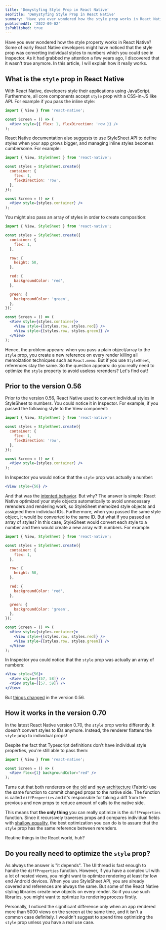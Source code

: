 ```yaml
---
title: 'Demystyfing Style Prop in React Native'
seoTitle: 'Demystyfing Style Prop in React Native'
summary: 'Have you ever wondered how the style prop works in React Native? Some of early React Native developers might have noticed that the style prop was converting individual styles to numbers which then were sent to the native side. In this article, I will explain how the style prop works in React Native 0.70.'
publishedAt: '2022-09-02'
isPublished: true
---
```


Have you ever wondered how the style property works in React Native? Some of early React Native developers might have noticed that the style prop was converting individual styles to numbers which you could see in Inspector. As it had grabbed my attention a few years ago, I discovered that it wasn't true anymore. In this article, I will explain how it really works.

## What is the `style` prop in React Native

With React Native, developers style their applications using JavaScript. Furthermore, all core components accept `style` prop with a CSS-in-JS like API. For example if you pass the inline style:

```jsx
import { View } from 'react-native';

const Screen = () => (
  <View style={{ flex: 1, flexDirection: 'row }} />
);
```

React Native documentation also suggests to use StyleSheet API to define styles when your app grows bigger, and managing inline styles becomes cumbersome. For example:

```jsx
import { View, StyleSheet } from 'react-native';

const styles = StyleSheet.create({
  container: {
    flex: 1,
    flexDirection: 'row',
  },
});

const Screen = () => (
  <View style={styles.container} />
);
```

You might also pass an array of styles in order to create composition:

```jsx
import { View, StyleSheet } from 'react-native';

const styles = StyleSheet.create({
  container: {
    flex: 1,
  },

  row: {
    height: 50,
  },

  red: {
    backgroundColor: 'red',
  },

  green: {
    backgroundColor: 'green',
  },
});

const Screen = () => (
  <View style={styles.container}>
    <View style={[styles.row, styles.red]} />
    <View style={[styles.row, styles.green]} />
  </View>
);
```

Hence, the problem appears: when you pass a plain object/array to the `style` prop, you create a new reference on every render killing all memoization techniques such as `React.memo`. But if you use `StyleSheet`, references stay the same. So the question appears: do you really need to optimize the `style` property to avoid useless rerenders? Let's find out!

## Prior to the version 0.56

Prior to the version 0.56, React Native used to convert individual styles in StyleSheet to numbers. You could notice it in Inspector. For example, if you passed the following style to the View component:

```jsx
import { View, StyleSheet } from 'react-native';

const styles = StyleSheet.create({
  container: {
    flex: 1,
    flexDirection: 'row',
  },
});

const Screen = () => (
  <View style={styles.container} />
);
```

In Inspector you would notice that the `style` prop was actually a number:

```jsx
<View style={56} />
```

And that was the [intented behavior](https://github.com/facebook/react-native/blob/0.55-stable/Libraries/StyleSheet/StyleSheet.js#L236). But why? The answer is simple: React Native optimized your style objects automatically to avoid unnecessary rerenders and rendering work, so StyleSheet memoized style objects and assigned them individual IDs. Furthermore, when you passed the same style object, it would be converted to the same ID. But what if you passed an array of styles? In this case, StyleSheet would convert each style to a number and then would create a new array with numbers. For example:

```jsx
import { View, StyleSheet } from 'react-native';

const styles = StyleSheet.create({
  container: {
    flex: 1,
  },

  row: {
    height: 50,
  },

  red: {
    backgroundColor: 'red',
  },

  green: {
    backgroundColor: 'green',
  },
});

const Screen = () => (
  <View style={styles.container}>
    <View style={[styles.row, styles.red]} />
    <View style={[styles.row, styles.green]} />
  </View>
);
```

In Inspector you could notice that the `style` prop was actually an array of numbers:

```jsx
<View style={56}>
  <View style={[57, 58]} />
  <View style={[57, 59]} />
</View>
```

But [things changed](https://github.com/facebook/react-native/blob/0.56-stable/Libraries/StyleSheet/StyleSheet.js#L369) in the version 0.56.

## How it works in the version 0.70

In the latest React Native version 0.70, the `style` prop works differently. It doesn't convert styles to IDs anymore. Instead, the renderer flattens the `style` prop to individual props!

Despite the fact that Typescript definitions don't have individual style properties, you're still able to pass them:

```jsx
import { View } from 'react-native';

const Screen = () => (
  <View flex={1} backgroundColor="red" />
);
```

Turns out that both renderers on [the old](https://github.com/facebook/react-native/blob/0.70-stable/Libraries/Renderer/implementations/ReactNativeRenderer-prod.js#L1611) and [new architecture](https://github.com/facebook/react-native/blob/0.70-stable/Libraries/Renderer/implementations/ReactNativeRenderer-prod.js#L1611) (Fabric) use the same function to commit changed props to the native side. The function is called `diffProperties` and it's responsible for taking a diff from the previous and new props to reduce amount of calls to the native side.

This means that **the only thing** you can really optimize is the `diffProperties` function. Since it recursively traverses props and compares individual fields with [shallow equality](https://github.com/facebook/react/blob/v18.2.0/packages/react-native-renderer/src/ReactNativeAttributePayload.js#L335), the best optimization you can do is to assure that the `style` prop has the same reference between rerenders.

Routine things in the React world, huh?

## Do you really need to optimize the `style` prop?

As always the answer is "it depends". The UI thread is fast enough to handle the `diffProperties` function. However, if you have a complex UI with a lot of nested views, you might want to optimize rendering at least for low end Android devices. When you use StyleSheet API, you are already covered and references are always the same. But some of the React Native styling libraries create new objects on every render. So if you use such libraries, you might want to optimize its rendering process firstly.

Personally, I noticed the significant difference only when an app rendered more than 5000 views on the screen at the same time, and it isn't a common case definitely. I wouldn't suggest to spend time optimizing the `style` prop unless you have a real use case.
